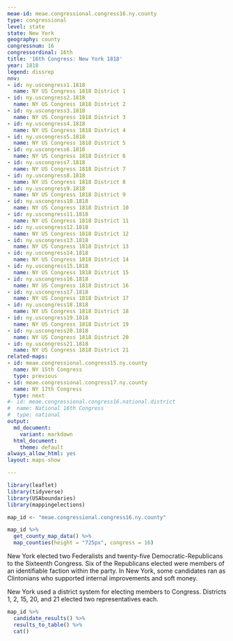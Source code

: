 ```yaml
---
meae-id: meae.congressional.congress16.ny.county
type: congressional
level: state
state: New York
geography: county
congressnum: 16
congressordinal: 16th
title: '16th Congress: New York 1818'
year: 1818
legend: dissrep
nnv:
- id: ny.uscongress1.1818
  name: NY US Congress 1818 District 1
- id: ny.uscongress2.1818
  name: NY US Congress 1818 District 2
- id: ny.uscongress3.1818
  name: NY US Congress 1818 District 3
- id: ny.uscongress4.1818
  name: NY US Congress 1818 District 4
- id: ny.uscongress5.1818
  name: NY US Congress 1818 District 5
- id: ny.uscongress6.1818
  name: NY US Congress 1818 District 6
- id: ny.uscongress7.1818
  name: NY US Congress 1818 District 7
- id: ny.uscongress8.1818
  name: NY US Congress 1818 District 8
- id: ny.uscongress9.1818
  name: NY US Congress 1818 District 9
- id: ny.uscongress10.1818
  name: NY US Congress 1818 District 10
- id: ny.uscongress11.1818
  name: NY US Congress 1818 District 11
- id: ny.uscongress12.1818
  name: NY US Congress 1818 District 12
- id: ny.uscongress13.1818
  name: NY US Congress 1818 District 13
- id: ny.uscongress14.1818
  name: NY US Congress 1818 District 14
- id: ny.uscongress15.1818
  name: NY US Congress 1818 District 15
- id: ny.uscongress16.1818
  name: NY US Congress 1818 District 16
- id: ny.uscongress17.1818
  name: NY US Congress 1818 District 17
- id: ny.uscongress18.1818
  name: NY US Congress 1818 District 18
- id: ny.uscongress19.1818
  name: NY US Congress 1818 District 19
- id: ny.uscongress20.1818
  name: NY US Congress 1818 District 20
- id: ny.uscongress21.1818
  name: NY US Congress 1818 District 21
related-maps:
- id: meae.congressional.congress15.ny.county
  name: NY 15th Congress
  type: previous
- id: meae.congressional.congress17.ny.county
  name: NY 17th Congress
  type: next
#- id: meae.congressional.congress16.national.district
#  name: National 16th Congress
#  type: national
output:
  md_document:
    variant: markdown
  html_document:
    theme: default
always_allow_html: yes
layout: maps-show

---
```


```r
library(leaflet)
library(tidyverse)
library(USAboundaries)
library(mappingelections)

map_id <- "meae.congressional.congress16.ny.county"
```

<div class="map">

```r
map_id %>%
  get_county_map_data() %>%
  map_counties(height = "725px", congress = 16)
```

</div>

New York elected two Federalists and twenty-five Democratic-Republicans to the Sixteenth Congress. Six of the Republicans elected were members of an identifiable faction within the party. In New York, some candidates ran as Clintonians who supported internal improvements and soft money. 

New York used a district system for electing members to Congress. Districts 1, 2, 15, 20, and 21 elected two representatives each. 

<div class="results-table">

```r
map_id %>%
  candidate_results() %>%
  results_to_table() %>%
  cat()
```

</div>
